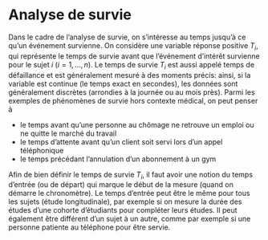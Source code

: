 # Analyse de survie {#survie}


Dans le cadre de l'analyse de survie, on s'intéresse au temps jusqu'à ce qu'un événement survienne. On considère une variable réponse positive $T_i$, qui représente le temps de survie avant que l'événement d'intérêt survienne pour le sujet $i$ ($i=1, \ldots, n$). Le temps de survie $T_i$ est aussi appelé temps de défaillance et est généralement mesuré à des moments précis: ainsi, si la variable est continue (le temps exact en secondes), les données sont généralement discrètes (arrondies à la journée ou au mois près). 
Parmi les exemples de phénomènes de survie hors contexte médical, on peut penser à
 
- le temps avant qu'une personne au chômage ne retrouve un emploi ou ne quitte le marché du travail
- le temps d'attente avant qu'un client soit servi lors d'un appel téléphonique
- le temps précédant l'annulation d'un abonnement à un gym

Afin de bien définir le temps de survie $T_i$, il faut avoir une notion du temps d'entrée (ou de départ) qui marque le début de la mesure (quand on démarre le chronomètre). Le temps d'entrée peut être le même pour tous les sujets (étude longitudinale), par exemple si on mesure la durée des études d'une cohorte d'étudiants pour compléter leurs études. Il peut également être différent d'un sujet à un autre, comme par exemple si une personne patiente au téléphone pour être servie.

<!--

{Censure}

%  - La variable d'intérêt est le temps $T_i$ avant que l'événement survienne.
% - Cependant, au cours de la période d'étude, l'événement ne survient pas nécessairement pour chaque sujet.
Une des plus grandes difficultés avec l'analyse de survie est qu'\textbf{on n'observe pas nécessairement tous les événements}.
Cela pourrait être parce que

 
- le sujet survit après la fin de la période d'étude,
 - $T$ représente le temps de survie d'un individu après avoir été diagnostiqué avec un cancer
 
- il se peut que le sujet soit toujours vivant à la fin de l'étude.


- le sujet quitte l'étude avant la fin,

- $T$ représente le temps que ça prend à un étudiant pour compléter leur programme 
 -
il se peut que certains étudiants abandonnent leur programme.


- un événement concurrentse produit, ce qui rend l'événement d'intérêt impossible. 
- $T$ représente le nombre d'années de service avant la retraite pour des employées d'un entreprise 
 - il se peut qu'un sujet décède avant de prendre sa retraite. 







% 
% 
% 
% - Cela est appelée la {censure}.
% 
%  
% - Quand un observation est censurée, c'est comme si nous avons que de l'information partielle sur le sujet.
% 
% 
% 
% 
% 
% 
% {Exemples de censure à droite}
%  Le type de censure le plus commun est la {censure à droite}:
% 
% 
%  
% 
% 
% 
% 



{Censure}

- Il existe plusieurs types de censure

 
- \textbf{censure à droite}:  on sait que l'événement se produit après un certain temps $t$, c'est-à-dire $T_i \geq t$.
- \textbf{censure à gauche}: l'événement d'intérêt survient avant qu'on observe l'individu. C'est-à-dire, tout ce qu'on sait est que $T<t$.
- \textbf{censure par intervalle}: l'événement d'intérêt survient à un point inconnu dans un intervalle de temps, mais on ne sait pas quand exactement. C'est-à-dire, tout ce qu'on sait est que $T \in [t_1,t_2]$

- Avec la censure, l'idée générale est qu'on ne sait la valeur précise de $T$, mais on a tout de même de l'information concernant un intervalle dans laquelle $T$ peut tomber.

 
- par ex: $T>t$, ou $T<t$, ou $T \in [t_1,t_2]$





{Examples de censure}
 - Supposons qu'un chercheur s'intéresse à l'âge à partir duquel les enfants sont capables d'écrire leur prénom. 
- $T$ est le temps (en années) jusqu'à ce qu'un enfant puisse écrire son nom. 
- Le chercheur suit un groupe d'enfants dans une classe de maternelle tout au long de l'année scolaire. 
 - Lorsque le chercheur arrive, certains enfants sont déjà capables d'écrire leur nom: $T$ est \emph{censuré à gauche}. 
- Certains enfants apprennent à écrire leur prénom pendant les vacances de Noël: $T$ est \emph{censuré par intervalle}. - Certains enfants ne savent toujours pas comment écrire leur nom rendu à la fin de l'année scolaire:  $T$ est \emph{censuré à droite}.






{Censure non-informative}

- Nous supposons généralement que la censure est {non-informative}. 

 
- C'est-à-dire, la censure est non-informative de l'événement; le temps de censure est indépendant du temps de survie.
- Autrement dit, le temps de censure ne nous donne aucune information sur ce que pourrait être le temps de survie.

- Un exemple de censure \emph{informative}:

 
- Supposons qu'un groupe de patients en phase terminale d'une maladie suit un traitement expérimental, et que ce traitement peut avoir des effets secondaires nocifs. Donc, pour des raisons éthiques, les patients qui deviennent très malades sont retirés de l'étude. Les patients qui sont retirés de l'étude auront un temps $T$ qui est censuré à droite. Cependant, ces patients qui abandonnent l'étude sont probablement en moins bonne santé et risquent davantage de mourir plus tôt.




{Type de censure à droite non-informative}
 On distingue entre plusieurs formes de censure à droite qui est non-informative:
  - censure de type 1: la collecte de donnée prend fin au temps $C$; toute observation résiduelle est censurée à droite.
 - censure de type 2: on collecte des données jusqu'à un nombre prédéterminé $k$ d'événements.
 - \textbf{censure aléatoire}: le temps de survie observé est $T_i = \min\{T_i^0, C_i\}$, où la durée de survie $T_i^0$ et le temps de censure $C_i$ sont des variables aléatoires \textbf{indépendantes}. 
 




 {Troncation}
 Dans certaines études, on collecte les données seulement pendant un créneau prédéterminé $[a, b]$. 
  - La trajectoire du temps est \textbf{tronquée à gauche} si le temps de survie excède zéro au temps $a$

Par exemple, lors d'une enquête sur le chômage, on considère toutes les personnes qui sont inscrites au chômage entre janvier et mars. 
 - Certaines personnes ont perdu leur emploi depuis plusieurs mois lors du début de l'enquête (troncation à gauche). 
 - Si la personne est toujours en recherche d'emploi à $b$, elle sera censurée à droite (censure à droite de type 1).




{Diagramme de Lexis}
 \begin{center}
  \includegraphics[width = 0.8\textwidth]{img/c7/07-lexis_fr.pdf}
 \end{center}
{ \footnotesize Diagramme de Lexis représentant les trajectoires temporelles. Les $\mathrm{x}$ dénotent les temps de défaillance observés, tandis que les $\circ$ indiquent les valeurs censurées. Les temps de survie résiduels au temps $5$ sont censurés. La trajectoire en rouge dénote un individu dont le temps de survie est tronqué à gauche.




{Fonctions de survie et de risque} 

Soit $T$ la variable aléatoire représentant le temps de survie 
 %- On dénote la fonction de répartition $F(t) = \P{T \leq t}$ et la fonction de densité $f(t) = \d F(t) / \d t$. 
-  La {fonction de survie}, $S(t) = \P{T>t}$, caractérise complètement la loi de $T$.
- On veut souvent savoir quelles périodes présentent un plus fort taux de défaillance.
La {fonction de risque} (taux de défaillance, taux de risque) de $T$ est 
\begin{align*}
h(t) &= \lim_{\delta \to 0} \frac{\P{t < T<t + \delta \mid T>t}}{\delta} 
\\&= \lim_{\delta \to 0} \frac{1}{\delta}\frac{\P{t < T < t + \delta}}{\P{T>t}} \\&= \frac{f(t)}{S(t)}
\end{align*}
On peut interpréter la fonction de risque comme étant la probabilité instantanée de ``mourir'' au temps $t$, compte tenu de la survie jusqu'au temps $t$.



{Fonctions de survie et de risque}
\begin{center}
\includegraphics[width = 0.8\textwidth]{img/c7/07-survival-hazard-fr.pdf}
\end{center}
{\footnotesize

La fonction de survie décroît de $S(0)=1$ de manière monotone. Plus le risque $h(t)$ est élevé, plus la survie décroît rapidement.

}




{Fonction de risque en forme de bain}
\begin{center}
\includegraphics[width = 0.8\textwidth]{img/c7/07-bathtub-hazard-fr.pdf}
\end{center}
{\footnotesize

Le risque initial est fort (mortalité infantile, défaut de fabrication) initialement, puis décroît et se stabilise. Au fil du temps, le risque augmente de nouveau (défaillance accrue avec l'âge).

}



{Censure aléatoire et vraisemblance}
On observe $T_i = \min\{T_i^0, C_i\}$. Si une observation est censurée à droite au temps $c$, on sait que $S(c)=\P{T_i^0 > c}$
 - en d'autres mots, le temps de survie excède $c$.


Si on a de la censure aléatoire, la base de données contient un indicateur $\delta_i$ où
\begin{align*}
T_i = 
\begin{cases}
T_i^0, & \delta_i=1 \text{ (événement observé)}\\
C_i, & \delta_i=0 \text{ (censure à droite)}
\end{cases}
\end{align*}




{Contribution à la vraisemblance}
Soit $S(t; \bs{\theta}) = \P{T_{i}^0 > t}$ la fonction de survie de $T_i^0$. Avec $T_i^0$ indépendant de $C_i$, chaque observation contribue 
\begin{align*}
L_i(\bs{\theta}) = 
\begin{cases} 
f(t_i; \bs{\theta}), & \delta_i=1 \text{ (événement observé)}\\
S(t_i; \bs{\theta}), & \delta_i=0 \text{ (censure à droite)}
\end{cases}
\end{align*}
à la vraisemblance. La log vraisemblance s'écrit 
\begin{align*}
\ell(\bs{\theta}) \equiv \sum_{i: \delta_i=1} \ln f(t_i; \bs{\theta}) + \sum_{i: \delta_i=0} \ln S(t_i; \bs{\theta})
\end{align*}



{Approches pour l'inférence}

Plusieurs approches s'offrent à nous pour estimer la fonction de survie (ou la fonction de risque).
 - paramétrique: choisir une famille de lois (Weibull, log normale, Gompertz, exponentielle) pour $T$.

-[$+$] permet d'incorporer des variables explicatives aisément
-[$+$] estimés continus, permet d'extrapoler la courbe
-[$-$] notre modèle peut être mal spécifié
-[$-$] peu flexible: la loi peut mal s'ajuster aux données

- nonparamétrique: aucune distribution assumée. 
 
-[$-$] pas de variables explicatives
-[$+$] hypothèse minimales, garanties théoriques quand la taille de l'échantillon $n$ est grande.
-[$+$] flexible.
-[$-$] estimés discontinus,
-[$-$] on ne peux extrapoler au delà du plus grand temps de défaillance observé.






{Modèles paramétriques pour la survie: loi exponentielle}
Soit  $T_i \simiid \mathsf{E}(\lambda)$ des variables exponentielles d'espérance $\lambda^{-1}$.
 - 
La fonction de survie de $T$ est $S(T) = \exp(-\lambda t)$ et 
- la fonction de risque $h(t)=\lambda$ est \textbf{constante}.


La log vraisemblance pour un échantillon aléatoire de taille $n$ s'écrit
\begin{align*}
\ell(\lambda) =\sum_{i=1}^n \{\delta_i \ln \lambda - \lambda T_i\}.
\end{align*}
Le maximum de vraisemblance est $\widehat{\lambda} =\sum_{i=1}^n \delta_i/ \sum_{i=1}^n T_i $. 

 - L'estimé du temps de survie est infini si aucune défaillance n'est observée.
- On obtient les erreurs-types à l'aide de la matrice d'information observée $j(\widehat{\lambda}) = \sum_{i=1}^n \delta_i/\widehat{\lambda}^2$; les données censurées ne contribuent pas d'information.




% 
% {Régression probit}
%  - On peut utiliser l'inférence basée sur la vraisemblance plus généralement pour d'autres scénarios de survie.
% - 
% On considère une variable latente $Z_i \sim \mathsf{No}(\mathbf{x}_i \bs{\beta}, 1)$, mais on observe
% \begin{align*}
%  Y_i = \begin{cases}
%         0 & Z_i \leq 0, \text{ (censure à gauche)}\\
%         1 & Z_i > 0  \text{ (censure à droite)}.
%        \end{cases}
% \end{align*}
% -  On a $\P{Y_i = 0} = \P{Z_i \leq 0} = %1-\P{Z_i-\mathbf{x}_i\bs{\beta} \leq -\mathbf{x}_i\bs{\beta}}=
% \Phi(-\mathbf{x}_i\bs{\beta})=1-\Phi(\mathbf{x}_i\bs{\beta})$.
% - Cela revient à ajuster un modèle linéaire généralisé pour des données binaires avec fonction de liaison $g(x)=\Phi^{-1}(x)$.
% 
% 



{Notation}
On considère $T$ une variable aléatoire continue et un échantillon de taille $n$.

%- Suppose we have $n$ subjects, for which we either observe the time until the event, or a (right) censored time.
- Supposons qu'il y a $D$ temps distincts de défaillance. 
- Soit $0 \leq t_1 < t_2 < \cdots < t_D$ ces $D$ temps en ordre croissant. 
- Soit $r_j$ le nombre d'individus \emph{à risque} d'expérimenter l'événement au temps $t_j$. 

- C'est-à-dire, ces individus n'ont toujours pas expérimenté l'événement (et n'ont pas été censuré) avant le temps $t_j$. 
- Donc, $r_j$ est le nombre de survivants juste avant le temps $t_j$ qui sont à risques d'expérimenter l'événement au temps $t_j$.

- Soit $d_j \in \{0, \ldots, r_j\}$ le nombre d'individus qui expérimentent l'événement au temps $t_j$ (par exemple, il y a $d_j$ décès au temps $t_j$). 



{Dérivation de l'estimateur de Kaplan--Meier}
 La probabilité de mourir dans l'intervalle $(t_j, t_{j+1}]$ étant donné que l'individu a survécu jusqu'à $t_j$ est 
 \begin{align*}
  h_j = \P{t_j < T \leq t_{j+1} \mid T > t_j} 
%   \\& = \frac{\P{t_j < T \leq t_{j+1}}}{\P{T > t_j} }
%   \\& 
  = \frac{S(t_j) - S(t_{j+1})}{S(t_j)}.
 \end{align*}
d'où une récursion qui donne \begin{align*}
S(t) = \prod_{j: t_j < t} (1-h_j).
\end{align*}
L'estimateur de Kaplan--Meier  est {non-paramétrique}, 
 - on ne fait pas d'hypothèse sur la loi de probabilité de  $T_i$.
- on considère plutôt les $\{h_j\}_{j=1}^D$ comme des paramètres du modèle.




{Vraisemblance pour données discrètes}
 - Chacun des décès au temps $t_j$ contribue $h_j$ à la vraisemblance 
 - la probabilité de défaillance à $t_j$ sachant qu'un individu a survécu jusque là.  
- 
Les survivants au temps $t_j$ contributent $1-h_j$.
- 
On peut donc écrire la log vraisemblance comme
\begin{align*}
 \ell(\bs{h}) = \sum_{j=1}^D \{ d_j \ln(h_j) + (r_j-d_j)\ln(1-h_j)\},
\end{align*}
soit la somme des contributions de variables binomiales du risque au temps $t_j$.



{Optimisation des différents probabilité de survie}

- Si on différencie $\ell(\bs{h})$ par rapport à $h_j$, on trouve $\widehat{h}_j = d_j/r_j$.
- L'estimateur de Kaplan--Meier pour la fonction de survie est
\begin{align*}
\widehat{S}(t) = \prod_{t_j < t} \left( 1 - \frac{d_j}{r_j} \right)
\end{align*}
- 
Intuition: $d_j/r_j$ représente la probabilité conditionnelle de survivre jusqu'avant le temps $t_j$ et d'expérimenter l'événement au temps $t_j$. 




{\footnotesize Le maximum de vraisemblance est indépendant de la valeur de $S(\cdot)$ à $t_j$; on définit généralement que la fonction de survie est continue à gauche.}



{Exemple}
 Les données \code{cancersein} tirées de Sedmak \textsl{et al.} (1989) traitent de survie de patients atteints du cancer du sein et contiennent les variables suivantes:

 
- \code{temps}: temps de survie ou temps écoulé à la fin de l'étude (en mois)
- \code{mort}: variable indicatrice pour la mort, \code{0} pour censure, \code{1} pour décès
- \code{repimmuno}: réaction à un examen immunohistochimique, soit négative (\code{0}) ou positive (\code{1})

%    
% 
% -[] \tiny{
% Ces données proviennent de (), comme l'illustre le livre \emph{Survival Analysis: Techniques for Censored and Truncated Data} par John P. Klein \& Melvin L. Moeschberger}
% 




{Statistiques descriptives pour \code{cancersein}}
\begin{center}
\includegraphics[width = 0.5\textwidth]{img/c7/diapos7e01}
\includegraphics[width = 0.5\textwidth]{img/c7/diapos7e02}
\end{center}
{
\footnotesize En pratique, l'utilisation de l'estimateur de Kaplan--Meier avec si peu de données est déconseillée. La qualité de l'approximation dépend fortement du nombre d'observations (correct si $n \gg 1000$).

Les observations censurées fournissent beaucoup moins d'information que les temps de défaillance observés.

}




{Estimation de la fonction de survie }

\begin{tcolorbox}[colback=white,colframe=hecblue,title=Code \SASlang{} pour ajuster l'estimateur de Kaplan--Meier]
{\footnotesize 
\begin{verbatim}
proc lifetest data=modstat.cancersein method=km plots=(s(cl));
time temps*mort(0);
run;
\end{verbatim}
}
\end{tcolorbox}
{ \footnotesize 
L'argument \code{time} indique la variable de temps $T_i$ (\code{temps}) et l'indicateur de censure $\delta_i$,  incluant la valeur de référence pour les observations censurées à droite (\code{mort=0})

}



{Estimé de la fonction de survie}
\begin{center}
\includegraphics[width = 0.6\textwidth]{img/c7/diapos7e03}
\begin{align*}
 \vdots
\end{align*}
\includegraphics[width = 0.6\textwidth]{img/c7/diapos7e04}
\end{center}



{Graphique de la fonction de survie}
\begin{center}
\includegraphics[width = 0.8\textwidth]{img/c7/diapos7e05}
\end{center}
{ \footnotesize 

La courbe de survie estimée est déficiente: $\widehat{S}(t)$ ne descend jamais à $0$ parce que le temps de survie le plus long dans les données est censuré à droite.


}

% 
%  
% - On voit que la dernière observation de temps à $t=189$ est représenté par une coche dans le graphique car l'observation est censurée. 
% - La dernière baisse de $\widehat{S}(t)$ sera à $t_D$: le plus grand temps de décès observé.  
% 
% \begin{center}
% \includegraphics[scale=0.6]{img/c7/btrial_plateau.png}
% \end{center}
% 
% 
% 
% 


{Durée de l'allaitement}
La base de données \code{allaitement} contient des données provenant de l'Enquête longitudinale nationale sur les jeunes sur la durée de la période d'allaitement de mères depuis la naissance de leur bébé. On se concentre sur les variables suivantes:

- \code{duree}: durée de l'allaitement (en semaines)
- \code{delta}: variable indicatrice de la fin de l'allaitement, 
 - soit observée (\code{1}) 
- soit censurée (\code{0})

%- \code{race}: race of mother (1=white, 2=black, 3=other)
%- \code{poverty}: poverty status of mother (1=yes, 0=no)
%- \code{smoke}: smoking status of mother at birth of child (1=yes, 0=no)
%- \code{alcohol}: alcohol-drinking status of mother at birth of child (1=yes, 0=no)
%- \code{agemth} age of mother at birth of child
%- \code{ybirth} year of child's birth
%- \code{yschool}: education level of mother (years of school)
%- \code{pc3mth}: lack of prenatal care status (1= mother did not seek within first 3 months, 0=mother sought prenatal care in first three months of pregnancy)


\begin{center}
\includegraphics[width = 0.5\textwidth]{img/c7/diapos7e09}
\end{center}
% 
% -[] \tiny{Ces données proviennent de l'Enquête longitudinale nationale sur les jeunes, tels qu'illustrés dans le livre \emph{Survival Analysis: Techniques for Censored and Truncated Data} par John P. Klein \& Melvin L. Moeschberger}
% 



{Courbe de survie pour les données \code{allaitement}}

\begin{center}
\includegraphics[width = 0.8\textwidth]{img/c7/diapos7e08}
\end{center}
{\footnotesize $\widehat{S}(t)$ atteindra zéro puisque le plus grand temps de survie est observé.

}

% 
% 
% {Exemple}
% 
% - Dans cet exemple, la courbe de survie estimée atteint $0$. 
% - C'est parce que le temps de survie le plus grand dans les données n'est pas censuré:
% 
%     
% 
% %\begin{center}
% \begin{tabular}{c c}
% %\begin{footnotesize}
% \code{duration} & \code{delta} \\
% 192 &  1
% %\end{footnotesize}
% \end{tabular}
% %\end{center}
% 
% - La dernière baisse dans $\widehat{S}(t)$ atteindra zéro puisque le plus grand temps de survie observé dans les données est en fait le dernier temps d'événement $t_D$.  
% 
% \begin{center}
% \includegraphics[scale=0.6]{img/c7/bfeed_plateau.png}
% \end{center}
% 
% 
% 


{La médiane de survie}
 La médiane du temps de survie est le temps $t_M$ auquel $S(t_M)=0.5$. 

 - C'est-à-dire, le temps médian $t_M$ est tel que $50\%$ des individus survivent jusqu'au temps $t_M$. 

 On peut facilement trouver la médiane du temps de survie en cherchant le temps $t$ o\`u la ligne horizontale $\widehat{S}(t) = 0.5$ croise la courbe de survie. 
\begin{center}
\includegraphics[width = 0.7\textwidth]{img/c7/diapos7e07}
\end{center}



% 
% {La médiane de survie}
% 
% - SAS va automatiquement calculer la médiane du temps de survie. 
% - Dans les données sur les patients avec le cancer du sein, on obtient un temps de survie médian de $89$
%   
% \begin{center}
% \includegraphics[scale=0.4]{img/c7/btrial_km_median.png}
% \end{center}
% - Notez que si le temps observé le plus long est {censuré} et que la courbe de survie estimée atteint un plateau qui est plus {élevé} que la ligne horizontale de $0.5$, alors nous ne pourrons pas estimer la médiane du temps de survie. 
% \begin{center}
% \includegraphics[scale=0.35]{img/c7/km_ex_no_med.png}
% \end{center}
% 
% 



{Moyenne de la survie}
Pour une variable aléatoire positive, $T>0$, on peut démontrer que 
\begin{align*}
\E{T} = \int_0^{\infty} S(t) \d t
\end{align*}
On peut estimer l'espérance du temps de survie $\E{T}$ en calculant l'aire sous la courbe de survie estimée $\widehat{S}(t)$. 

- Par exemple, le temps de survie moyen pour les données d'allaitement est $16.89$ semaines avec erreur-type $0.614$ semaines.
- Si le temps observé le plus long est {censuré}, la courbe de survie estimée $\widehat{S}(t)$ va atteindre un plateau et ne descendra jamais à $0$. L'aire sous la courbe est infinie.
- Dans ce cas, on peut plutôt estimer le temps de survie moyen limité: $\E{\min\{T,\tau\}}$ pour une valeur choisie $\tau$. C'est-à-dire, nous calculerons le temps de survie moyen comme si la courbe descendait à $0$ au temps $\tau$ (option \code{rmst} dans \SASlang{}).
 




{Motivation}

- L'estimateur de Kaplan--Meier permet d'estimer de manière nonparamétrique la fonction de survie.
- Qu'est-ce qu'on ferait si on voulait mesurer l'effet de variables explicatives $\mathrm{X}_1, \ldots, \mathrm{X}_p$ sur la survie?
 
- avec des variables catégorielles (et beaucoup de données), on pourra estimer la fonction pour chaque sous-groupe à l'aide de l'estimateur de Kaplan--Meier.
- cette approche ne fonctionne pas si $\mathrm{X}_j$ est continue ou le nombre d'observations par groupe est petite.



% 
% 
% {Modèle à risques proportionnels de Cox}
% 
% - Le modèle de Cox à risques proportionnels est un modèle {semi-paramétrique} pour la fonction de risque $h(t)$. 
% 
%  
% - C'est un modèle semi-paramétrique car il comprend à la fois une partie paramétrique et une partie non-paramétrique.
% - La partie paramétrique du modèle est paramétrisée en terme de coefficients de régression $\beta_1, \ldots, \beta_p$, qui mesure les effets des variables explicatives sur la survie. 
% 
% 
% 


{Fonction de risque cumulative}

Pour $T$ continue${}^*$, la fonction de risque cumulative est
\begin{align*}
H(t) = \int_{0}^{t} h(u) \d u = \int_0^t \frac{f(u)}{S(u)}\d u = -\ln\{S(t)\}
\end{align*}
et donc on peut écrire la fonction de survie  
\begin{align*}
S(t) = \exp\{-H(t)\}.
\end{align*}


On peut aussi écrire la log vraisemblance en terme de la fonction de risque (cumulative)
\begin{align*}
\ell(\bs{\theta}) = \sum_{i=1}^n \{\delta_i \ln h(t_i; \bs{\theta}) - H(t_i; \bs{\theta})\}
\end{align*}



% 
% {Fonction de risque}
% 
% - Pour un temps de survie $T$, la {fonction de survie} est $S(t) = \P{T>t}$
% -[] et la {fonction de répartition} est $F(t) = \P{T\leq t}$
% 
% - Rappel: on peut écrire la fonction de survie en terme de la fonction de répartition:
% \begin{align*}
% S(t) = 1 - F(t)
% \end{align*}
% - La {fonction de risque} (ou {taux de défaillance} ou {taux de risque}) est définie comme 
% \begin{align*}
% h(t) = \lim_{\delta \to 0} \frac{\P{t < T<t + \delta \mid T>t}}{\delta} = \lim_{\delta \to 0} \frac{1}{\delta}\frac{\P{t<T<t + \delta}}{\P{T>t}}
% \end{align*}
% - On peut interpréter la fonction de risque comme étant la probabilité instantanée de ``mourir'' au temps $t$, compte tenu de la survie jusqu'au temps $t$.
% %- \emph{We can think of the hazard rate as being the instantaneous probability of ``dying'' at temps $t$, given survival to temps $t$. }
% 
% 

% 
% {Fonction de risque}
% 
% - Quand $T$ est continue, on peut montrer que la fonction de risque est en fait
% \begin{align*}
% h(t) = \frac{-\d \ln S(t) }{\d t}
% \end{align*}
% - On peut donc écrire la {fonction de survie} en terme de la {fonction de risque}:
% \begin{align*}
% S(t) = \exp\left\{ - \int_0^t h(u) \d u \right\}
% \end{align*}
% - Alors, si on connait la fonction de survie, on peut établir la fonction de risque, et vice versa. 
% - Connexion entre la courbe de survie et la fonction de risque:
% 
%  
% - un taux de risque plus faible à $t$ implique une probabilité plus faible que l'événement (ex. la mort) survienne; la courbe de survie a une pente moins prononcée à $t$
% - un taux de risque plus élevé implique une plus grande probabilité que l'événement (ex. la mort) survienne; la pente de la courbe de survie est plus abrupte à $t$.
% 
% 
% 


{Postulat de risques proportionnels}
Dans le modèle à risques proportionnels, la fonction de risque est
\begin{align*}
 h(t; \mathbf{x}_i) = h_0(t)\exp(\mathbf{x}_i\bs{\beta})
\end{align*}
où
 - la fonction de risque de base, $h_0(t)$ est le seul terme de droite qui varie dans le temps.
- l'hypothèse dite de {risques proportionnels} est que le rapport $h(t; \mathbf{x}_i)/h(t; \mathbf{x}_j)$ est constant peut importe la valeur de $t$.
- l'interprétation des effets des variables explicatives est simplifiée, parce que ces effets ne varient pas avec le temps.
- ce postulat est très restrictif et doit être validé en pratique, mais il est particulièrement commode pour les dérivations.


\textbf{Note:} il n'y a pas d'ordonnée à l'origine dans le modèle de Cox: cette dernière est incorporée dans $h_0(t)$.
% Avec l'hypothèse de risque proportionnels, la fonction de survie devient
% \[
% S(t; \mathbf{x}_i) = \exp\left\{H_0(t_j)\right\}^{\exp(\mathbf{x}_i\bs{\beta})}
% \] 
% et la fonction de densité 
% \begin{align*}
% f(t; \mathbf{x}_i) = \exp(\bs{\beta}\mathbf{x}_i) h_0(t) S_0(t)^{\exp(\bs{\beta}\mathbf{x}_i)}. 
% \end{align*}


 {Dérivation du modèle à risques proportionnels}
 
On considère les temps de défaillance observés $0 \leq t_1 < \cdots < t_D$, supposés uniques (pas de doublons) pour simplifier la dérivation.


La fonction de risque cumulative de base,
\[
H_0(t) = \sum_{j: t_j \leq t} h_0(t_j),
\] est une fonction escalier avec des sauts uniquement aux temps de défaillance observés.

On considère 
 
- $\mathcal{R}_j$, l'ensemble des individus à risques au temps $t_j$
- $\delta_i$, un indicateur binaire qui vaut $1$ en cas de défaillance observée, et $0$ si l'observation est censurée à droite.




 {Fonction de vraisemblance du modèle de Cox}
 Soit $h_j = h_0(t_j)$ et $g_i=\exp(\mathbf{x}_i \bs{\beta})$. La log vraisemblance est
 \begin{align*}
  \ell(\bs{h}, \bs{\beta}) &= \sum_{i=1}^n \left[ \delta_i \ln \{\exp(\mathbf{x}_i \bs{\beta})h_i\}-\exp(\mathbf{x}_i \bs{\beta})H_0(t_j)\right]
  \\& =  \sum_{i=1}^n \left\{ \delta_i \mathbf{x}_i \bs{\beta} + \delta_i \ln h_i -h_i \sum_{j \in \mathcal{R}_i}\exp(\mathbf{x}_j \bs{\beta})\right\} 
 \end{align*}
 
- Puisqu'on s'intéresse principalement aux effets des variables explicatives $\mathbf{X}$, on considère les paramètres $h_1,\ldots, h_D$ comme des paramètres de nuisance.
- Si $\bs{\beta}$ est fixe, le maximum de vraisemblance de $h_i$ est $\widehat{h}_i = \delta_i/\sum_{j \in \mathcal{R}_i} \exp(\mathbf{x}_j \bs{\beta})$.
- Ce estimé est positif seulement si $\delta_i=1$ (temps de défaillance observé).
 


 {Vraisemblance profilée du modèle de Cox}
 On peut dériver la log vraisemblance profilée pour $\bs{\beta}$, 
 \begin{align*}
  \ell_{\mathrm{p}}(\bs{\beta}) = \max_{\bs{h}}  \ell(\bs{h}, \bs{\beta})  = \sum_{i=1}^n \delta_i \ln \left( \frac{\exp(\mathbf{x}_i\bs{\beta})}{\sum_{j \in \mathcal{R}_i}\exp(\mathbf{x}_j\bs{\beta})}\right)
 \end{align*}
 Il suffit alors de maximiser $\ell_{\mathrm{p}}(\bs{\beta})$. 
Même si ce modèle a un nombre de paramètres qui excède le nombre d'observations (!), $\ell_{\mathrm{p}}(\bs{\beta})$ se comporte à toute fin pratique comme une vraisemblance ordinaire. 
  - Erreurs-type via l'information observée.
 - Tests de rapport de vraisemblance, du score ou de Wald pour les paramètres $\bs{\beta}$.
  
 
 
 {\footnotesize 
La situation est plus complexe s'il y a des doublons, mais les ajustements sont faits automatiquement par les logiciels (plusieurs options disponibles, certaines meilleurs et plus coûteuses que d'autres).


}



 Une fois les estimateurs du maximum de vraisemblance $\widehat{\bs{\beta}}$ recouvrés, on obtient la fonction de risque cumulative estimée
 \begin{align*}
  \widehat{H}_0(t) &= \sum_{i: t_i \leq t} \frac{\delta_i}{\sum_{j \in \mathcal{R}_i} \exp(\mathbf{x}_j\widehat{\bs{\beta}})},
  \intertext{d'où l'estimé de la fonction de survie avec covariables $\mathbf{x}$,}
  \widehat{S}(t; \mathbf{x}) &= \exp\left\{-\exp(\mathbf{x}\widehat{\bs{\beta}})\widehat{H}_0(t)\right\}.
 \end{align*}



% 
% 
% 
% - Le modèle de Cox à risques proportionnels spécifie la fonction de risque comme étant une fonction des variables explicatives. 
% - Pour un sujet $i$ avec des variables explicatives $\mathrm{X}_{i1}, \ldots, \mathrm{X}_{ip}$, la fonction de risque $h_i(t)$ est écrit comme
% \begin{align*}
% h_i(t) = h_0(t) \exp(\beta_1 \mathrm{X}_{i1} + \cdots + \beta_p \mathrm{X}_{ip})
% \end{align*}
% - Dans ce modèle, $h_0(t)$ est la fonction de risque de base (``baseline hazards'').
% 
%  
% - Il s'agit du taux de risque quand toutes les variables explicatives sont $0$.
% - Notez qu'il n'y a pas de paramètre $\beta_0$ pour l'ordonnée à l'origine --- cette dernière est absorbée dans la fonction de risque de base $h_0(t)$. 
% - Le modèle de Cox à risques proportionnels n'estemps pas le risque de base $h_0(t)$, il est simplement inclus dans le modèle implicitement\ldots
% 
% - Remarquez que la partie régression du modèle, $\beta_1\mathrm{X}_{i1} + \cdots + \beta_p \mathrm{X}_{ip}$, ne dépend pas sur le temps $t$! Seul le risque de base $h_0(t)$ dépend sur le temps $t$. 
% 
% 
% 
% 
% {Modèle de Cox à risques proportionnels}
% \begin{align*}
% h_i(t) = h_0(t) \exp(\beta_1 \mathrm{X}_{i1} + \cdots + \beta_p \mathrm{X}_{ip})
% \end{align*}
% 
% - Pour les modèles de régression on est principalement intéressé à mesurer les effets des variables $\mathrm{X}_1, \ldots, \mathrm{X}_p$ sur la variable réponse $T$.
% - Dans le cadre du modèle de Cox à risques proportionnels, ça veut dire qu'on n'est pas vraiment intéressé par le risque de base $h_0(t)$, et on est plutôt intéressé à la partie régression $\exp(\beta_1 \mathrm{X}_1 + \cdots + \beta_p \mathrm{X}_p)$. 
% - Le fait que la partie régression du modèle ne dépend pas sur le temps $t$ permet pour une interprétation simplifiée des effets des variables explicatives, parce que ces effets ne varient pas avec le temps!
% - Comme on a vu plus tôt, il y a une relation entre la fonction de risque et la fonction de survie. Alors, le modèle de Cox à risques proportionnels permet de mesurer les effets des variables explicatives sur la fonction de risque et aussi sur la fonction de survie.  
% 
% 


{Interprétations des paramètres}

- Pour interpréter les paramètres du modèle de Cox à risques proportionnels, on peut comparer les taux de risques (modèle multiplicatif). 
- Prenons deux individus qui sont presque identiques, sauf que leurs valeurs pour la variable $\mathrm{X}_j$ diffère par une unité. 

 
- Pour l'individu $i$ avec $\mathrm{X}_{ij}=\mathrm{x}_j$, la fonction de risque est
\begin{align*}
h(t; \mathbf{x}_i) = h_0(t) \exp(\beta_1 \mathrm{x}_1 + \cdots + \beta_j \mathrm{x}_j+\cdots + \beta_p \mathrm{x}_p)
\end{align*}
- Pour l'individu $k$ avec $\mathrm{X}_{kj}=\mathrm{x}_j+1$, la fonction de risque est
\begin{align*}
h(t; \mathbf{x}_k) = h_0(t) \exp(\beta_1 \mathrm{x}_1 + \cdots + \beta_j (\mathrm{x}_j+1)+\cdots + \beta_p \mathrm{x}_p)
\end{align*}

- Le {rapport} des fonctions de risque  est
\begin{align*}
\frac{h(t; \mathbf{x}_k)}{h(t; \mathbf{x}_i)} &= 
% \frac{h_0(t) \exp(\beta_1 \mathbf{x}_1 + \ldots + \beta_j (\mathbf{x}_j+1)+\ldots + \beta_p \mathbf{x}_p)}{h_0(t) \exp( \beta_1 \mathbf{x}_1 + \ldots + \beta_j \mathbf{x}_j+\ldots + \beta_p \mathbf{x}_p)} \\
% &= \frac{\exp(\beta_j(\mathbf{x}_j+1)}{\exp(\beta_j \mathbf{x}_j)} \\ &=
 \exp(\beta_j)
\end{align*}




{Rapport de risque}

- Pour chaque augmentation d'une unité pour la variable $\mathrm{X}_j$, la fonction de risque sera {multipliée} par un facteur $\exp(\beta_j)$, \textit{ceteris paribus}.
% - La quantité $\exp(\beta_j)$ est appelée le {rapport de risques}.
% (``hazard ratio'' ou HR), car elle représente le rapport des taux de risques. 

 
- Si $\exp(\beta_j)=1$,  $\mathrm{X}_j$ n'a pas d'effet sur la fonction de risque.
- Si $\exp(\beta_j)>1$, le taux de risque \textbf{augmente} quand $\mathrm{X}_j$ augmente. 

 
- Des valeurs plus élevées de $\mathrm{X}_j$ correspondent à un risque plus élevé que l'événement survienne, et donc un temps de survie plus court.

- Si $\exp(\beta_j)<1$, le taux de risque \textbf{diminue} quand $\mathrm{X}_j$ augmente. 

 
- Des valeurs plus élevées de $\mathrm{X}_j$ correspondent à un risque moins élevé que l'événement survienne, et donc un temps de survie plus long.






% 
% {Interprétations des paramètres}
% 
% - Alors, pour chaque augmentation d'une unité pour la variable $\mathrm{X}_j$, la fonction de risque sera {multipliée} par un facteur de $\exp(\beta_j)$, lorsque {toutes les autres variables restent inchangées.}
% - La quantité $\exp(\beta_j)$ est appelée le {ratio de risque} (``hazard ratio'' ou HR), car elle représente le rapport des taux de risques. 
% 
%  
% - Si $\exp(\beta_j)=HR=1$, ça veut dire que le ratio ${h_i(t)}/{h_k(t)}=1$, et donc  $\mathrm{X}_j$ n'a pas d'effet sur la fonction de risque.
% - Si $\exp(\beta_j)=HR>1$, le ratio ${h_i(t)}/{h_k(t)}>1$, et donc le taux de risque {augmente} quand $\mathrm{X}_j$ augmente. 
% 
%  
% - Cela signifie que des valeurs plus élevées de $\mathrm{X}_j$ correspondent à un risque plus élevé que l'événement survienne, et donc des prévisions de temps de survie plus courts.
% 
% - Si $\exp(\beta_j)=HR<1$, le ratio ${h_i(t)}/{h_k(t)}<1$, et donc le taux de risque {diminue} quand $\mathrm{X}_j$ augmente. 
% 
%  
% - Cela signifie que des valeurs plus élevées de $\mathrm{X}_j$ correspondent à un risque moins élevé que l'événement survienne, et donc des prévisions de temps de survie plus longs.
% 
% 
% 
% 


{Exemple avec données \code{melanome}}
Le fichier \texttt{melanome} contient des données de survie pour des patients atteints d'une tumeur maligne, un mélanome qui a été enlevé lors d'une opération chirurgicale. La base de données contient les variables suivantes:


{ \footnotesize

-sep0em 
- \code{temps}: temps de survie (en jours) depuis l'opération 
- \code{statut}: \code{1} si le patient est mort, \code{0} si le temps est censuré
- \code{sexe}: sexe du patient, soit \code{1} pour les hommes et \code{0} pour les femmes
- \code{age}: l'âge (an années) au moment de l'opération
% - \code{annee}: l'année de l'opération
- \code{epaisseur}: l'épaisseur (en mm) de la tumeur
- \code{ulcere}: variable indicatrice, \code{1} en cas d'ulcération, \code{0} sinon.

}




{Statistiques descriptives pour données \code{melanome}}
\begin{center}
\includegraphics[width = 0.7\textwidth]{img/c7/diapos7e10}
\includegraphics[width = 0.5\textwidth]{img/c7/diapos7e11}
\end{center}



{Modèle de Cox pour données \code{melanome}}
 Le modèle de Cox à risques proportionnels est 
\begin{align*}
h(t) = h_0(t) \exp( \beta_1 \code{sexe} + \beta_2 \code{age} + \beta_3 \code{epaisseur} + \beta_4 \code{ulcere})
\end{align*}
 On peut ajuster ce modèle dans \SASlang{} avec la procédure \code{phreg}:
 
\begin{tcolorbox}[colback=white,colframe=hecblue,title=Code \SASlang{} pour le modèle à risque proportionnel]
{\footnotesize 
\begin{verbatim}
proc phreg data=modstat.melanome;
model temps*statut(0) = sexe age epaisseur ulcere / ties=exact;
run;
\end{verbatim}
}
\end{tcolorbox}



{Tests basés sur la vraisemblance}
 
\begin{center}
\includegraphics[width = 0.5\textwidth]{img/c7/diapos7e12}
\includegraphics[width = 0.5\textwidth]{img/c7/diapos7e13}
\end{center}
{\footnotesize
La sortie inclut la valeur de la log vraisemblance avec et sans variables explicatives, et les tests usuels pour $\Hy_0: \bs{\beta}=\bs{0}_p$ versus $\Hy_a: \bs{\beta} \neq \bs{0}_p$.

}



{Coefficients estimés du modèle de Cox}
 
\begin{center}
\includegraphics[width = 0.9\textwidth]{img/c7/diapos7e14}
\end{center}
% 




{Interprétation}

- Pour la variable \code{sexe}, $\exp(\widehat{\beta}_1)=1.542$ représente le rapport de risque entre un homme et une femme du même âge, avec la même épaisseur de tumeur et le même état d'ulcération. Ainsi, le taux de risque pour les hommes est $1.542$ fois celui pour les femmes, lorsque toutes les autres variables restent inchangées.
- Pour la variable \code{epaisseur}, $\exp(\widehat{\beta}_3)=1.115$. Pour chaque augmentation de $1$mm de l'épaisseur de la tumeur, le taux de risque augmente d'un facteur de $1.115$ (ou $11.5$\%), lorsque toutes les autres variables restent inchangées. 


% 

{Comparaison de courbes de survie}
 Les données \code{cancersein} contiennent les résultats d'une étude sur la survie de femmes atteintes du cancer du sein.

 
- \code{temps}: temps avant la mort, ou la fin de l'étude, en mois.
- \code{mort}: variable indicatrice pour la mort, \code{0} pour les survivantes et \code{1} pour les décédées
- \code{repimmuno}: réponse immunohistochimique, soit négative (\code{0}) ou positive (\code{1})

 On s'intéresse à la question suivante:

 
- Est-ce que les femmes qui répondent positivement à l'examen immunohistochimique ont tendance à survivre moins longtemps que celles qui répondent négativement?





{Comparaison de courbes de survie}
On peut ajuster des courbes de survie différentes par groupe avec l'option \code{strata}.
 
\begin{tcolorbox}[colback=white,colframe=hecblue,title=Code \SASlang{} pour le modèle de Kaplan--Meier]
\begin{verbatim}
proc lifetest data=modstat.cancersein method=km;
time temps*mort(0);
strata repimmuno;
run;
\end{verbatim}
\end{tcolorbox}
{\footnotesize 

\SASlang{} va estimer la courbe de survie pour les individus avec une réaction négative (groupe \code{repimmuno=0}) séparément de ceux qui ont une réaction positive (groupe \code{repimmuno=1}).


}


{Courbes de survie (Kaplan--Meier)}
\begin{center}
\includegraphics[width = 0.7\textwidth]{img/c7/diapos7e15}
 \end{center}



{Comparaison de courbes de survie}
Il semble que les femmes ayant une réaction négative à l'examen (\code{repimmuno=0}) ont un {meilleur} taux de survie que celles qui ont une réaction positive (\code{repimmuno=1}).

%  
% - On peut dire ceci puisque la courbe estimée pour le groupe \code{repimmuno=0}, $\widehat{S}_1(t)$, se situe principalement au-dessus de la courbe estimée pour le groupe \code{repimmuno=1}, $\widehat{S}_2(t)$.
- Pour la majorité des temps $t$, $\widehat{S}_1(t) > \widehat{S}_2(t)$ et donc ceux avec \code{repimmuno=0} ont une probabilité de survie supérieure à ceux avec \code{repimmuno=1}

% - Mais est-ce que ces courbes sont \emph{significativement} différentes?
% 
%  
Est-ce que la fonction de survie est significativement différente dans les deux groupes \code{repimmuno=0} et \code{repimmuno=1}?
% 
%  
% -[] $\Hy_0$: les courbes de survie sont les mêmes dans les deux groupes 
% -[] $\Hy_1$: les courbes de survie sont différentes dans les deux groupes
% 
% 
% - De façon plus formelle, on est intéressé à tester

 
-[] $\Hy_0: S_0(t) = S_1(t)$ pour tout $t$,
-[] $\Hy_1: S_0(t) \neq S_1(t)$ pour au moins une valeur de $t$.

% 



{Test du log rang}
 Considérons un modèle à risques proportionnels de Cox avec fonction de risque
 \begin{align} 
  h(t) = h_0(t)\exp(\beta \code{repimmuno}). \tag{$\star$} \label{lograngtest}
 \end{align}
 
- 
L'hypothèse nulle pour l'égalité des fonctions de survie est équivalente à $\Hy_0: \beta=0$. 
- La statistique du score permet de tester cette hypothèse sans ajuster le modèle.
 - On recouvre l'estimateur de Kaplan--Meier de la fonction de survie si $\beta=0$.

- Il suffit de calculer le gradient et la hessienne du modèle décrit par \eqref{lograngtest} et l'évaluer en $\beta=0$. 

- Ce sont des fonctions simples du nombre de personnes à risque dans chaque groupe aux temps $t_i$.
 


% 
%  {Statistique du log rang}
%  
%  
%  
%  Pour deux groupes, s'il n'y a pas de doublons, on obtient
%  \begin{align*}
% \left.U(\beta)\right|_{\beta=0}& = \sum_{i: \delta_i=1} \left(f_i - \frac{m_{i1}}{m_{i0}+m_{i1}}\right), 
% \\\left.j(\beta)\right|_{\beta=0}&= \sum_{i: \delta_i=1} \frac{m_{i0}m_{i1}}{(m_{i0} + m_{i1})^2}
%  \end{align*}
% où 
%  - $f_j$ vaut un si l'individu $i$ expérience l'événement au temps $t_i$ et 
% - $m_{ij}$ est le nombre d'individus à risque au temps $t_i$ pour le groupe $j$.
% 
% 

{Ajustement du modèle à risques proportionnels}
\begin{tcolorbox}[colback=white,colframe=hecblue, title=Code \SASlang{} pour le modèle de risques proportionnels]
\begin{verbatim}
proc phreg data=modstat.cancersein;
model temps*mort(0) = repimmuno;
run;
\end{verbatim}
\end{tcolorbox}
\begin{center}
\includegraphics[width = 0.5\textwidth]{img/c7/diapos7e16}
\includegraphics[width = 0.45\textwidth]{img/c7/diapos7e17}
\end{center}
{\footnotesize 

Le test du log rang est aussi présenté par défaut dans la sortie \SASlang{} de la procédure \code{lifetest} (gauche).

}



{Test du log rang}
 
- Sous $\Hy_0: \beta=0$, la loi nulle de la statistique de score est approximativement $\chi^2_1$.
- La valeur-$p$  est $0.0191$: on rejette $\Hy_0$ à niveau $5\%$ et on conclut que les fonctions de survie sont significativement différentes pour les femmes avec des réactions négatives / positives à l'examen immunohistochimique. 
- On peut généraliser le test du log rang en utilisant un modèle de Cox qui n'inclut qu'une variable catégorielle à $k$ niveaux
 - la loi nulle de la statistique du test de score sera $\chi^2_{k-1}$.

-->



